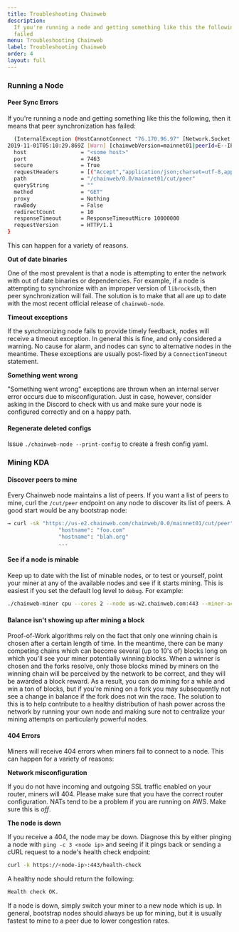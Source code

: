 ```yaml
---
title: Troubleshooting Chainweb
description:
  If you're running a node and getting something like this the following, then it means that peer synchronization has
  failed
menu: Troubleshooting Chainweb
label: Troubleshooting Chainweb
order: 4
layout: full
---
```


### Running a Node

#### Peer Sync Errors

If you're running a node and getting something like this the following, then it means that peer synchronization has
failed:

```bash title=" "
  (InternalException (HostCannotConnect "76.170.96.97" [Network.Socket.connect: <socket: 142>: does not exist (Connection refused)])))
2019-11-01T05:10:29.869Z [Warn] [chainwebVersion=mainnet01|peerId=E--IPo|port=4430|host=<some host>|component=cut|sub-component=sync|sync=payload] failed to sync peers from <some node>:7463#Asb8rw: ConnectionError (HttpExceptionRequest Request {
  host                 = "<some host>"
  port                 = 7463
  secure               = True
  requestHeaders       = [("Accept","application/json;charset=utf-8,application/json")]
  path                 = "/chainweb/0.0/mainnet01/cut/peer"
  queryString          = ""
  method               = "GET"
  proxy                = Nothing
  rawBody              = False
  redirectCount        = 10
  responseTimeout      = ResponseTimeoutMicro 10000000
  requestVersion       = HTTP/1.1
}
```

This can happen for a variety of reasons.

**Out of date binaries**

One of the most prevalent is that a node is attempting to enter the network with out of date binaries or dependencies.
For example, if a node is attempting to synchronize with an improper version of `librocksdb`, then peer synchronization
will fail. The solution is to make that all are up to date with the most recent official release of `chainweb-node`.

**Timeout exceptions**

If the synchronizing node fails to provide timely feedback, nodes will receive a timeout exception. In general this is
fine, and only considered a warning. No cause for alarm, and nodes can sync to alternative nodes in the meantime. These
exceptions are usually post-fixed by a `ConnectionTimeout` statement.

**Something went wrong**

"Something went wrong" exceptions are thrown when an internal server error occurs due to misconfiguration. Just in case,
however, consider asking in the Discord to check with us and make sure your node is configured correctly and on a happy
path.

#### Regenerate deleted configs

Issue `./chainweb-node --print-config` to create a fresh config yaml.

### Mining KDA

#### Discover peers to mine

Every Chainweb node maintains a list of peers. If you want a list of peers to mine, curl the `/cut/peer` endpoint on any
node to discover its list of peers. A good start would be any bootstrap node:

```bash title=" "
→ curl -sk "https://us-e2.chainweb.com/chainweb/0.0/mainnet01/cut/peer" | python -m json.tool | grep hostname
                "hostname": "foo.com"
                "hostname": "blah.org"
                ...
```

#### See if a node is minable

Keep up to date with the list of minable nodes, or to test or yourself, point your miner at any of the available nodes
and see if it starts mining. This is easiest if you set the default log level to `debug`. For example:

```bash title=" "
./chainweb-miner cpu --cores 2 --node us-w2.chainweb.com:443 --miner-account <some account> --miner-key <some key>  --log-level debug
```

#### Balance isn't showing up after mining a block

Proof-of-Work algorithms rely on the fact that only one winning chain is chosen after a certain length of time. In the
meantime, there can be many competing chains which can become several (up to 10's of) blocks long on which you'll see
your miner potentially winning blocks. When a winner is chosen and the forks resolve, only those blocks mined by miners
on the winning chain will be perceived by the network to be correct, and they will be awarded a block reward. As a
result, you can do mining for a while and win a ton of blocks, but if you're mining on a fork you may subsequently not
see a change in balance if the fork does not win the race. The solution to this is to help contribute to a healthy
distribution of hash power across the network by running your own node and making sure not to centralize your mining
attempts on particularly powerful nodes.

#### 404 Errors

Miners will receive 404 errors when miners fail to connect to a node. This can happen for a variety of reasons:

**Network misconfiguration**

If you do not have incoming and outgoing SSL traffic enabled on your router, miners will 404. Please make sure that you
have the correct router configuration. NATs tend to be a problem if you are running on AWS. Make sure this is _off_.

**The node is down**

If you receive a 404, the node may be down. Diagnose this by either pinging a node with `ping -c 3 <node ip>` and seeing
if it pings back or sending a cURL request to a node's health check endpoint:

```bash title=" "
curl -k https://<node-ip>:443/health-check
```

A healthy node should return the following:

```bash title=" "
Health check OK.
```

If a node is down, simply switch your miner to a new node which is up. In general, bootstrap nodes should always be up
for mining, but it is usually fastest to mine to a peer due to lower congestion rates.
